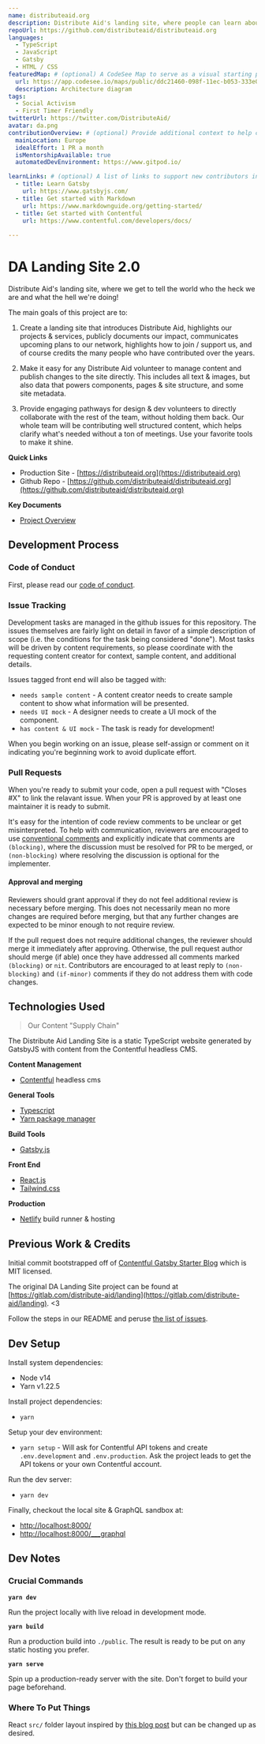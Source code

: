 ```yaml
---
name: distributeaid.org
description: Distribute Aid's landing site, where people can learn about our organization, mission, and wonderful volunteers.
repoUrl: https://github.com/distributeaid/distributeaid.org
languages:
  - TypeScript
  - JavaScript
  - Gatsby
  - HTML / CSS
featuredMap: # (optional) A CodeSee Map to serve as a visual starting point for contributors
  url: https://app.codesee.io/maps/public/ddc21460-098f-11ec-b053-333e0b8cd199
  description: Architecture diagram
tags:
  - Social Activism
  - First Timer Friendly
twitterUrl: https://twitter.com/DistributeAid/
avatar: da.png
contributionOverview: # (optional) Provide additional context to help contributors match well with your project
  mainLocation: Europe
  idealEffort: 1 PR a month
  isMentorshipAvailable: true
  automatedDevEnvironment: https://www.gitpod.io/

learnLinks: # (optional) A list of links to support new contributors in learning about your project and tech stack and culture / community
  - title: Learn Gatsby
    url: https://www.gatsbyjs.com/
  - title: Get started with Markdown
    url: https://www.markdownguide.org/getting-started/
  - title: Get started with Contentful
    url: https://www.contentful.com/developers/docs/
  
---
```


<Overview>


 
# DA Landing Site 2.0

Distribute Aid's landing site, where we get to tell the world who the heck we are and what the hell we're doing!

The main goals of this project are to:

1. Create a landing site that introduces Distribute Aid, highlights our projects & services, publicly documents our impact, communicates upcoming plans to our network, highlights how to join / support us, and of course credits the many people who have contributed over the years.

2. Make it easy for any Distribute Aid volunteer to manage content and publish changes to the site directly. This includes all text & images, but also data that powers components, pages & site structure, and some site metadata.
  
3. Provide engaging pathways for design & dev volunteers to directly collaborate with the rest of the team, without holding them back.  Our whole team will be contributing well structured content, which helps clarify what's needed without a ton of meetings.  Use your favorite tools to make it shine.

**Quick Links**

* Production Site - [https://distributeaid.org](https://distributeaid.org)
* Github Repo - [https://github.com/distributeaid/distributeaid.org](https://github.com/distributeaid/distributeaid.org)

**Key Documents**

* [Project Overview](https://www.notion.so/distributeaid/Landing-2-0-c85002a23d94423bb79f4c64802c4c47)


Development Process
------------------------------------------------------------

### Code of Conduct

First, please read our [code of conduct](https://www.notion.so/distributeaid/Code-of-Conduct-6ba4ca07a6fa4e4da9ef8ad91757c5b4).

### Issue Tracking

Development tasks are managed in the github issues for this repository. The issues themselves are fairly light on detail in favor of a simple description of scope (i.e. the conditions for the task being considered "done"). Most tasks will be driven by content requirements, so please coordinate with the requesting content creator for context, sample content, and additional details.

Issues tagged front end will also be tagged with:

* `needs sample content` - A content creator needs to create sample content to show what information will be presented.
* `needs UI mock` - A designer needs to create a UI mock of the component.
* `has content & UI mock` - The task is ready for development!

When you begin working on an issue, please self-assign or comment on it indicating you're beginning work to avoid duplicate effort.

### Pull Requests

When you're ready to submit your code, open a pull request with "Closes #X" to link the relavant issue. When your PR is approved by at least one maintainer it is ready to submit.

It's easy for the intention of code review comments to be unclear or get misinterpreted. To help with communication, reviewers are encouraged to use [conventional comments](https://conventionalcomments.org/) and explicitly indicate that comments are `(blocking)`, where the discussion must be resolved for PR to be merged, or `(non-blocking)` where resolving the discussion is optional for the implementer.

#### Approval and merging

Reviewers should grant approval if they do not feel additional review is necessary before merging. This does not necessarily mean no more changes are required before merging, but that any further changes are expected to be minor enough to not require review.

If the pull request does not require additional changes, the reviewer should merge it immediately after approving. Otherwise, the pull request author should merge (if able) once they have addressed all comments marked `(blocking)` or `nit`. Contributors are encouraged to at least reply to `(non-blocking)` and `(if-minor)` comments if they do not address them with code changes.

Technologies Used
------------------------------------------------------------

> Our Content "Supply Chain"

The Distribute Aid Landing Site is a static TypeScript website generated by GatsbyJS with content from the Contentful headless CMS.

**Content Management**

* [Contentful](https://www.contentful.com/) headless cms

**General Tools**

* [Typescript](https://www.typescriptlang.org/)
* [Yarn package manager](https://yarnpkg.com/)

**Build Tools**

* [Gatsby.js](http://gatsbyjs.org/)

**Front End**

* [React.js](https://reactjs.org/)
* [Tailwind.css](https://tailwindcss.com/)

**Production**

* [Netlify](https://www.netlify.com/) build runner & hosting


Previous Work & Credits
------------------------------------------------------------

Initial commit bootstrapped off of [Contentful Gatsby Starter Blog](https://github.com/contentful/starter-gatsby-blog/) which is MIT licensed.

The original DA Landing Site project can be found at [https://gitlab.com/distribute-aid/landing](https://gitlab.com/distribute-aid/landing). <3

</Overview>

<Contributing>

Follow the steps in our README and peruse [the list of issues](https://github.com/distributeaid/distributeaid.org/issues).

Dev Setup
------------------------------------------------------------

Install system dependencies:

* Node v14
* Yarn v1.22.5

Install project dependencies:

* `yarn`

Setup your dev environment:

* `yarn setup` - Will ask for Contentful API tokens and create `.env.development` and `.env.production`. Ask the project leads to get the API tokens or your own Contentful account.

Run the dev server:

* `yarn dev`

Finally, checkout the local site & GraphQL sandbox at:

* [http://localhost:8000/](http://localhost:8000/)
* [http://localhost:8000/___graphql](http://localhost:8000/___graphql)


Dev Notes
------------------------------------------------------------

### Crucial Commands

**`yarn dev`**

Run the project locally with live reload in development mode.

**`yarn build`**

Run a production build into `./public`. The result is ready to be put on any static hosting you prefer.

**`yarn serve`**

Spin up a production-ready server with the site. Don't forget to build your page beforehand.

### Where To Put Things

React `src/` folder layout inspired by [this blog post](https://charles-stover.medium.com/optimal-file-structure-for-react-applications-f3e35ad0a145) but can be changed up as desired.

</Contributing>
